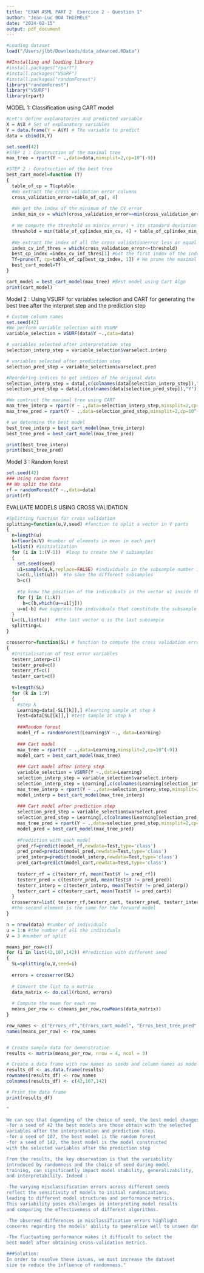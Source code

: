 ```yaml
---
title: "EXAM ASML PART 2  Exercice 2 - Question 1"
author: "Jean-Luc BOA THIEMELE"
date: "2024-02-15"
output: pdf_document
---
```


```r
#Loading dataset
load("/Users/jlbt/Downloads/data_advanced.RData")
```

```r
##Installing and loading library
#install.packages("rpart") 
#install.packages("VSURF")
#install.packages("randomForest")
library("randomForest")
library("VSURF")
library(rpart)
```

MODEL 1: Classification using CART model

```r

#Let's define explanatories and predicted variable 
X = A$X # Set of explanatory variables
Y = data.frame(Y = A$Y) # The variable to predict
data = cbind(X,Y)

set.seed(42)
#STEP 1 : Construction of the maximal tree
max_tree = rpart(Y ~ .,data=data,minsplit=2,cp=10^(-9))

#STEP 2 : Construction of the best tree
best_cart_model=function (T)
{
  table_of_cp = T$cptable
  #We extract the cross validation error columns
  cross_validation_error=table_of_cp[, 4] 
  
  #We get the index of the minimum of the CV error
  index_min_cv = which(cross_validation_error==min(cross_validation_error))
  
  # We compute the threshold as min(cv_error) + its standard deviation 
  threshold = min(table_of_cp[index_min_cv, 4] + table_of_cp[index_min_cv, 5])
  
  #We extract the index of all the cross validationerror less or equal to the threshold
  index_cv_inf_thres = which(cross_validation_error<=threshold)
  best_cp_index =index_cv_inf_thres[1] #Get the first index of the index of cv inferior to threshold => best cp 
  Tf=prune(T, cp=table_of_cp[best_cp_index, 1]) # We prune the maximal tree by using the best cp value to get the best cart model
  best_cart_model=Tf
}

cart_model = best_cart_model(max_tree) #Best model using Cart Algo
print(cart_model)
```

Model 2 : Using VSURF for variables selection and CART for generating the best tree after the interpret step and the prediction step

```r
# Custom column names
set.seed(42)
#We perform variable selection with VSURF
variable_selection = VSURF(data$Y ~.,data=data)

# variables selected after interpretation step
selection_interp_step = variable_selection$varselect.interp 

# variables selected after prediction step
selection_pred_step = variable_selection$varselect.pred 

#Reordering indices to get indices of the original data
selection_interp_step = data[,c(colnames(data[selection_interp_step]),"Y")]
selection_pred_step = data[,c(colnames(data[selection_pred_step]),"Y")]

#We contruct the maximal tree using CART
max_tree_interp = rpart(Y ~ .,data=selection_interp_step,minsplit=2,cp=10^(-9))
max_tree_pred = rpart(Y ~ .,data=selection_pred_step,minsplit=2,cp=10^(-9))

# we determine the best model
best_tree_interp = best_cart_model(max_tree_interp)
best_tree_pred = best_cart_model(max_tree_pred)

print(best_tree_interp)
print(best_tree_pred)

```

Model 3 : Random forest

```r
set.seed(42)
### Using random forest
## We split the data
rf = randomForest(Y ~.,data=data)
print(rf)
```
EVALUATE MODELS USING CROSS VALIDATION
```r

#Splitting function for cross validation
splitting=function(u,V,seed) #function to split a vector in V parts
{
  n=length(u)
  k=floor(n/V) #number of elements in mean in each part
  L=list() #initialization
  for (i in 1:(V-1))  #loop to create the V subsamples
  {
    set.seed(seed)
    u1=sample(u,k,replace=FALSE) #individuals in the subsample number i
    L=c(L,list(u1))  #to save the different subsamples
    b=c()
    
    #to know the position of the individuals in the vector u1 inside the vector u
    for (j in (1:k)) 
      b=c(b,which(u==u1[j]))
    u=u[-b] #we suppress the individuals that constitute the subsample number i
  }
  L=c(L,list(u))  #the last vector u is the last subsample
  splitting=L
}

crosserror=function(SL) # function to compute the cross validation error
{
  #Initialisation of test error variables
  testerr_interp=c()
  testerr_pred=c()
  testerr_rf=c()
  testerr_cart=c()
  
  V=length(SL)
  for (k in 1:V)
  {
    #step k
    Learning=data[-SL[[k]],] #learning sample at step k
    Test=data[SL[[k]],] #test sample at step k
    
    ###Random forest
    model_rf = randomForest(Learning$Y ~., data=Learning)
    
    ### Cart model
    max_tree = rpart(Y ~ .,data=Learning,minsplit=2,cp=10^(-9))
    model_cart = best_cart_model(max_tree)
    
    ### Cart model after interp step
    variable_selection = VSURF(Y ~.,data=Learning)
    selection_interp_step = variable_selection$varselect.interp
    selection_interp_step = Learning[,c(colnames(Learning[selection_interp_step]),"Y")]
    max_tree_interp = rpart(Y ~ .,data=selection_interp_step,minsplit=2,cp=10^(-9))
    model_interp = best_cart_model(max_tree_interp)
    
    ### Cart model after prediction step
    selection_pred_step = variable_selection$varselect.pred
    selection_pred_step = Learning[,c(colnames(Learning[selection_pred_step]),"Y")]
    max_tree_pred = rpart(Y ~ .,data=selection_pred_step,minsplit=2,cp=10^(-9))
    model_pred = best_cart_model(max_tree_pred)
    
    #Prediction with each model
    pred_rf=predict(model_rf,newdata=Test,type='class') 
    pred_pred=predict(model_pred,newdata=Test,type='class')
    pred_interp=predict(model_interp,newdata=Test,type='class')
    pred_cart=predict(model_cart,newdata=Test,type='class')
    
    testerr_rf = c(testerr_rf, mean(Test$Y != pred_rf))
    testerr_pred = c(testerr_pred, mean(Test$Y != pred_pred))
    testerr_interp = c(testerr_interp, mean(Test$Y != pred_interp))
    testerr_cart = c(testerr_cart, mean(Test$Y != pred_cart))
  }
  crosserror=list( testerr_rf,testerr_cart, testerr_pred, testerr_interp) #a list with a first element which is a vector of the intermediate test errors for the model giben by backward
  #the second element is the same for the forward model
}

```

```r
n = nrow(data) #number of individuals
u = 1:n #the number of all the individuals
V = 3 #number of split

means_per_row=c()
for (i in list(42,107,142)) #Prediction with different seed
{
  SL=splitting(u,V,seed=i)
  
  errors = crosserror(SL)
  
  # Convert the list to a matrix
  data_matrix <- do.call(rbind, errors)
  
  # Compute the mean for each row
  means_per_row <- c(means_per_row,rowMeans(data_matrix))
}
```

```r
row_names <- c("Errors_rf","Errors_cart_model", "Erros_best_tree_pred", "Errors_best_tree_interp")
names(means_per_row) <- row_names


# Create sample data for demonstration
results <- matrix(means_per_row, nrow = 4, ncol = 3)

# Create a data frame with row names as seeds and column names as model names
results_df <- as.data.frame(results)
rownames(results_df) <- row_names
colnames(results_df) <- c(42,107,142)

# Print the data frame
print(results_df)

```

```r
"

We can see that depending of the choice of seed, the best model changes. 
-for a seed of 42 the best models are those obtain with the selected 
variables after the interpretation and prediction step.
-for a seed of 107, the best model is the random forest
-for a seed of 142, the best model is the model constructed 
with the selected variables after the prediction step

From the results, the key observation is that the variability 
introduced by randomness and the choice of seed during model
training, can significantly impact model stability, generalizability, 
and interpretability. Indeed :

-The varying misclassification errors across different seeds
reflect the sensitivity of models to initial randomizations,
leading to different model structures and performance metrics.
This variability poses challenges in interpreting model results
and comparing the effectiveness of different algorithms.

-The observed differences in misclassification errors highlight
concerns regarding the models' ability to generalize well to unseen data. 

-The fluctuating performance makes it difficult to select the
best model after obtaining cross-validation metrics.

###Solution:
In order to resolve these issues, we must increase the dataset
size to reduce the influence of randomness."

```
